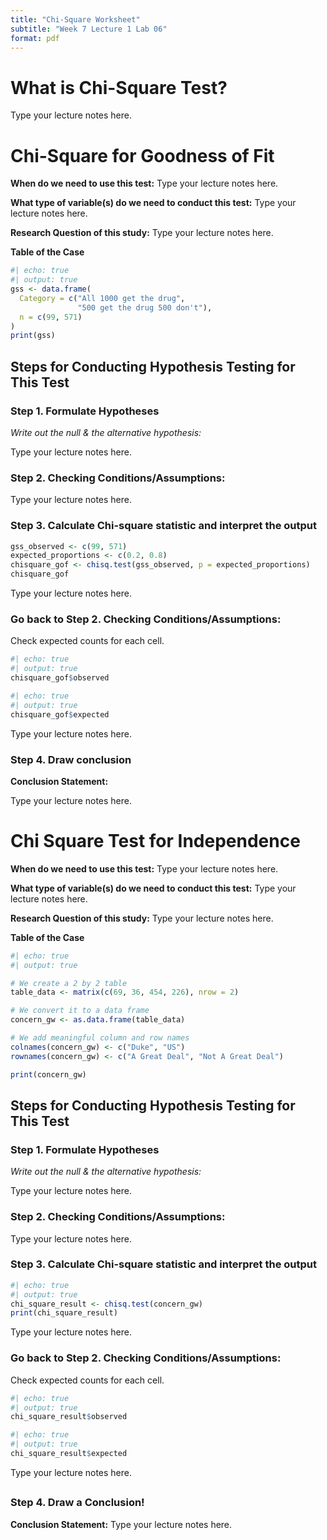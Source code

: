 ```yaml
---
title: "Chi-Square Worksheet"
subtitle: "Week 7 Lecture 1 Lab 06"
format: pdf
---
```



# What is Chi-Square Test?


Type your lecture notes here.



# Chi-Square for Goodness of Fit


__When do we need to use this test:__ Type your lecture notes here.




__What type of variable(s) do we need to conduct this test:__ Type your lecture notes here.




__Research Question of this study:__ Type your lecture notes here.


__Table of the Case__

```r
#| echo: true
#| output: true
gss <- data.frame(
  Category = c("All 1000 get the drug", 
               "500 get the drug 500 don't"),
  n = c(99, 571)
)
print(gss)
```


## Steps for Conducting Hypothesis Testing for This Test


### Step 1. Formulate Hypotheses

_Write out the null & the alternative hypothesis:_

Type your lecture notes here.


### Step 2. Checking Conditions/Assumptions:

Type your lecture notes here.


### Step 3. Calculate Chi-square statistic and interpret the output



```r
gss_observed <- c(99, 571)
expected_proportions <- c(0.2, 0.8)
chisquare_gof <- chisq.test(gss_observed, p = expected_proportions)
chisquare_gof
```

Type your lecture notes here.


### Go back to Step 2. Checking Conditions/Assumptions:

Check expected counts for each cell.

```r
#| echo: true
#| output: true
chisquare_gof$observed
```

```r
#| echo: true
#| output: true
chisquare_gof$expected
```

Type your lecture notes here.


### Step 4. Draw conclusion



__Conclusion Statement:__


Type your lecture notes here.




# Chi Square Test for Independence 



__When do we need to use this test:__ Type your lecture notes here.




__What type of variable(s) do we need to conduct this test:__ Type your lecture notes here.




__Research Question of this study:__ Type your lecture notes here.


__Table of the Case__

```r
#| echo: true
#| output: true

# We create a 2 by 2 table
table_data <- matrix(c(69, 36, 454, 226), nrow = 2)

# We convert it to a data frame
concern_gw <- as.data.frame(table_data)

# We add meaningful column and row names
colnames(concern_gw) <- c("Duke", "US")
rownames(concern_gw) <- c("A Great Deal", "Not A Great Deal")

print(concern_gw)

```

## Steps for Conducting Hypothesis Testing for This Test

### Step 1. Formulate Hypotheses

_Write out the null & the alternative hypothesis:_

Type your lecture notes here.


### Step 2. Checking Conditions/Assumptions:

Type your lecture notes here.


### Step 3. Calculate Chi-square statistic and interpret the output



```r
#| echo: true
#| output: true
chi_square_result <- chisq.test(concern_gw)
print(chi_square_result)

```

Type your lecture notes here.



### Go back to Step 2. Checking Conditions/Assumptions:

Check expected counts for each cell.

```r
#| echo: true
#| output: true
chi_square_result$observed
```

```r
#| echo: true
#| output: true
chi_square_result$expected
```

Type your lecture notes here.


##
### Step 4. Draw a Conclusion!

__Conclusion Statement:__ Type your lecture notes here.
